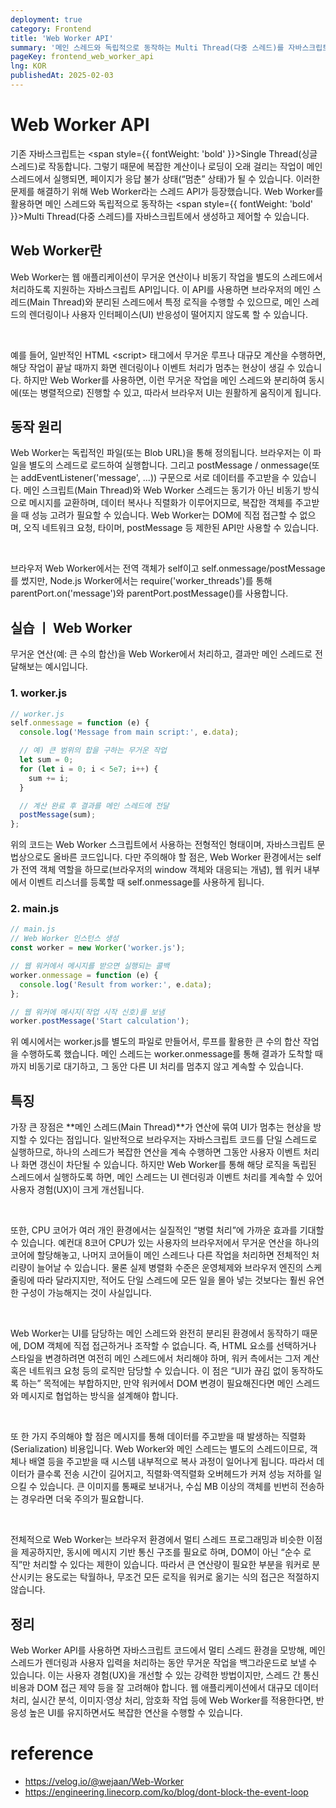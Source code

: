 ```yaml
---
deployment: true
category: Frontend
title: 'Web Worker API'
summary: '메인 스레드와 독립적으로 동작하는 Multi Thread(다중 스레드)를 자바스크립트에서 생성하고 제어할 수 있는 Web Worker API에 대해 알아봅시다.'
pageKey: frontend_web_worker_api
lng: KOR
publishedAt: 2025-02-03
---
```


# Web Worker API

기존 자바스크립트는 <span style={{ fontWeight: 'bold' }}>Single Thread(싱글 스레드)</span>로 작동합니다. 그렇기 때문에 복잡한 계산이나 로딩이 오래 걸리는 작업이 메인 스레드에서 실행되면, 페이지가 응답 불가 상태(“멈춘” 상태)가 될 수 있습니다. 이러한 문제를 해결하기 위해 Web Worker라는 스레드 API가 등장했습니다. Web Worker를 활용하면 메인 스레드와 독립적으로 동작하는 <span style={{ fontWeight: 'bold' }}>Multi Thread(다중 스레드)</span>를 자바스크립트에서 생성하고 제어할 수 있습니다.

## Web Worker란

Web Worker는 웹 애플리케이션이 무거운 연산이나 비동기 작업을 별도의 스레드에서 처리하도록 지원하는 자바스크립트 API입니다. 이 API를 사용하면 브라우저의 메인 스레드(Main Thread)와 분리된 스레드에서 특정 로직을 수행할 수 있으므로, 메인 스레드의 렌더링이나 사용자 인터페이스(UI) 반응성이 떨어지지 않도록 할 수 있습니다.

<br />

예를 들어, 일반적인 HTML \<script\> 태그에서 무거운 루프나 대규모 계산을 수행하면, 해당 작업이 끝날 때까지 화면 렌더링이나 이벤트 처리가 멈추는 현상이 생길 수 있습니다. 하지만 Web Worker를 사용하면, 이런 무거운 작업을 메인 스레드와 분리하여 동시에(또는 병렬적으로) 진행할 수 있고, 따라서 브라우저 UI는 원활하게 움직이게 됩니다.


## 동작 원리

Web Worker는 독립적인 파일(또는 Blob URL)을 통해 정의됩니다. 브라우저는 이 파일을 별도의 스레드로 로드하여 실행합니다. 그리고 postMessage / onmessage(또는 addEventListener('message', ...)) 구문으로 서로 데이터를 주고받을 수 있습니다. 메인 스크립트(Main Thread)와 Web Worker 스레드는 동기가 아닌 비동기 방식으로 메시지를 교환하며, 데이터 복사나 직렬화가 이루어지므로, 복잡한 객체를 주고받을 때 성능 고려가 필요할 수 있습니다. Web Worker는 DOM에 직접 접근할 수 없으며, 오직 네트워크 요청, 타이머, postMessage 등 제한된 API만 사용할 수 있습니다.

<br />

브라우저 Web Worker에서는 전역 객체가 self이고 self.onmessage/postMessage를 썼지만, Node.js Worker에서는 require('worker_threads')를 통해 parentPort.on('message')와 parentPort.postMessage()를 사용합니다.



## 실습 ㅣ Web Worker

무거운 연산(예: 큰 수의 합산)을 Web Worker에서 처리하고, 결과만 메인 스레드로 전달해보는 예시입니다.

### 1. worker.js

```javascript title="worker" showLineNumbers
// worker.js
self.onmessage = function (e) {
  console.log('Message from main script:', e.data);

  // 예) 큰 범위의 합을 구하는 무거운 작업
  let sum = 0;
  for (let i = 0; i < 5e7; i++) {
    sum += i;
  }

  // 계산 완료 후 결과를 메인 스레드에 전달
  postMessage(sum);
};
```

위의 코드는 Web Worker 스크립트에서 사용하는 전형적인 형태이며, 자바스크립트 문법상으로도 올바른 코드입니다. 다만 주의해야 할 점은, Web Worker 환경에서는 self가 전역 객체 역할을 하므로(브라우저의 window 객체와 대응되는 개념), 웹 워커 내부에서 이벤트 리스너를 등록할 때 self.onmessage를 사용하게 됩니다.

### 2. main.js

```javascript title="main" showLineNumbers
// main.js
// Web Worker 인스턴스 생성
const worker = new Worker('worker.js');

// 웹 워커에서 메시지를 받으면 실행되는 콜백
worker.onmessage = function (e) {
  console.log('Result from worker:', e.data);
};

// 웹 워커에 메시지(작업 시작 신호)를 보냄
worker.postMessage('Start calculation');

```

위 예시에서는 worker.js를 별도의 파일로 만들어서, 루프를 활용한 큰 수의 합산 작업을 수행하도록 했습니다. 메인 스레드는 worker.onmessage를 통해 결과가 도착할 때까지 비동기로 대기하고, 그 동안 다른 UI 처리를 멈추지 않고 계속할 수 있습니다.



## 특징

가장 큰 장점은 **메인 스레드(Main Thread)**가 연산에 묶여 UI가 멈추는 현상을 방지할 수 있다는 점입니다. 일반적으로 브라우저는 자바스크립트 코드를 단일 스레드로 실행하므로, 하나의 스레드가 복잡한 연산을 계속 수행하면 그동안 사용자 이벤트 처리나 화면 갱신이 차단될 수 있습니다. 하지만 Web Worker를 통해 해당 로직을 독립된 스레드에서 실행하도록 하면, 메인 스레드는 UI 렌더링과 이벤트 처리를 계속할 수 있어 사용자 경험(UX)이 크게 개선됩니다.

<br />

또한, CPU 코어가 여러 개인 환경에서는 실질적인 “병렬 처리”에 가까운 효과를 기대할 수 있습니다. 예컨대 8코어 CPU가 있는 사용자의 브라우저에서 무거운 연산을 하나의 코어에 할당해놓고, 나머지 코어들이 메인 스레드나 다른 작업을 처리하면 전체적인 처리량이 늘어날 수 있습니다. 물론 실제 병렬화 수준은 운영체제와 브라우저 엔진의 스케줄링에 따라 달라지지만, 적어도 단일 스레드에 모든 일을 몰아 넣는 것보다는 훨씬 유연한 구성이 가능해지는 것이 사실입니다.

<br />

Web Worker는 UI를 담당하는 메인 스레드와 완전히 분리된 환경에서 동작하기 때문에, DOM 객체에 직접 접근하거나 조작할 수 없습니다. 즉, HTML 요소를 선택하거나 스타일을 변경하려면 여전히 메인 스레드에서 처리해야 하며, 워커 측에서는 그저 계산 혹은 네트워크 요청 등의 로직만 담당할 수 있습니다. 이 점은 “UI가 끊김 없이 동작하도록 하는” 목적에는 부합하지만, 만약 워커에서 DOM 변경이 필요해진다면 메인 스레드와 메시지로 협업하는 방식을 설계해야 합니다.

<br />

또 한 가지 주의해야 할 점은 메시지를 통해 데이터를 주고받을 때 발생하는 직렬화(Serialization) 비용입니다. Web Worker와 메인 스레드는 별도의 스레드이므로, 객체나 배열 등을 주고받을 때 시스템 내부적으로 복사 과정이 일어나게 됩니다. 따라서 데이터가 클수록 전송 시간이 길어지고, 직렬화·역직렬화 오버헤드가 커져 성능 저하를 일으킬 수 있습니다. 큰 이미지를 통째로 보내거나, 수십 MB 이상의 객체를 빈번히 전송하는 경우라면 더욱 주의가 필요합니다.

<br />

전체적으로 Web Worker는 브라우저 환경에서 멀티 스레드 프로그래밍과 비슷한 이점을 제공하지만, 동시에 메시지 기반 통신 구조를 필요로 하며, DOM이 아닌 “순수 로직”만 처리할 수 있다는 제한이 있습니다. 따라서 큰 연산량이 필요한 부분을 워커로 분산시키는 용도로는 탁월하나, 무조건 모든 로직을 워커로 옮기는 식의 접근은 적절하지 않습니다. 


## 정리

Web Worker API를 사용하면 자바스크립트 코드에서 멀티 스레드 환경을 모방해, 메인 스레드가 렌더링과 사용자 입력을 처리하는 동안 무거운 작업을 백그라운드로 보낼 수 있습니다. 이는 사용자 경험(UX)을 개선할 수 있는 강력한 방법이지만, 스레드 간 통신 비용과 DOM 접근 제약 등을 잘 고려해야 합니다. 웹 애플리케이션에서 대규모 데이터 처리, 실시간 분석, 이미지·영상 처리, 암호화 작업 등에 Web Worker를 적용한다면, 반응성 높은 UI를 유지하면서도 복잡한 연산을 수행할 수 있습니다.



# reference

- https://velog.io/@wejaan/Web-Worker
- https://engineering.linecorp.com/ko/blog/dont-block-the-event-loop
